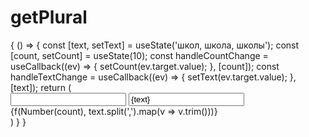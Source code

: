 
# getPlural
<Meta title="Text" />

<Canvas>
  <Story name="getPlural" parameters={{jest: ["getPlural.test.js"]}}>
    {
      () => {
        const [text, setText] = useState('школ, школа, школы');
        const [count, setCount] = useState(10);
        const handleCountChange = useCallback((ev) => {
          setCount(ev.target.value);
        }, [count]);
        const handleTextChange = useCallback((ev) => {
          setText(ev.target.value);
        }, [text]);
        return (
          <div>
            <input type="number" value={count} onChange={handleCountChange} />
            <input type="text" value={text} onChange={handleTextChange} />
            <div>{f(Number(count), text.split(',').map(v => v.trim()))}</div>
          </div>
        )
      }
    }
  </Story>
</Canvas>
